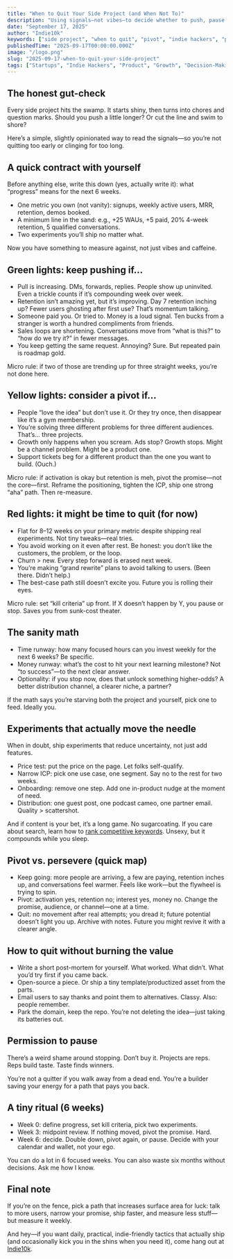 ```yaml
---
title: "When to Quit Your Side Project (and When Not To)"
description: "Using signals—not vibes—to decide whether to push, pause, or pivot your side project."
date: "September 17, 2025"
author: "Indie10k"
keywords: ["side project", "when to quit", "pivot", "indie hackers", "product-market fit", "traction signals", "startup"]
publishedTime: "2025-09-17T00:00:00.000Z"
image: "/logo.png"
slug: "2025-09-17-when-to-quit-your-side-project"
tags: ["Startups", "Indie Hackers", "Product", "Growth", "Decision-Making"]
---
```


## The honest gut-check

Every side project hits the swamp. It starts shiny, then turns into chores and question marks. Should you push a little longer? Or cut the line and swim to shore?

Here’s a simple, slightly opinionated way to read the signals—so you’re not quitting too early or clinging for too long.

## A quick contract with yourself

Before anything else, write this down (yes, actually write it): what “progress” means for the next 6 weeks.

- One metric you own (not vanity): signups, weekly active users, MRR, retention, demos booked.
- A minimum line in the sand: e.g., +25 WAUs, +5 paid, 20% 4-week retention, 5 qualified conversations.
- Two experiments you’ll ship no matter what.

Now you have something to measure against, not just vibes and caffeine.

## Green lights: keep pushing if…

- Pull is increasing. DMs, forwards, replies. People show up uninvited. Even a trickle counts if it’s compounding week over week.
- Retention isn’t amazing yet, but it’s improving. Day 7 retention inching up? Fewer users ghosting after first use? That’s momentum talking.
- Someone paid you. Or tried to. Money is a loud signal. Ten bucks from a stranger is worth a hundred compliments from friends.
- Sales loops are shortening. Conversations move from “what is this?” to “how do we try it?” in fewer messages.
- You keep getting the same request. Annoying? Sure. But repeated pain is roadmap gold.

Micro rule: if two of those are trending up for three straight weeks, you’re not done here.

## Yellow lights: consider a pivot if…

- People “love the idea” but don’t use it. Or they try once, then disappear like it’s a gym membership.
- You’re solving three different problems for three different audiences. That’s… three projects.
- Growth only happens when you scream. Ads stop? Growth stops. Might be a channel problem. Might be a product one.
- Support tickets beg for a different product than the one you want to build. (Ouch.)

Micro rule: if activation is okay but retention is meh, pivot the promise—not the core—first. Reframe the positioning, tighten the ICP, ship one strong “aha” path. Then re-measure.

## Red lights: it might be time to quit (for now)

- Flat for 8–12 weeks on your primary metric despite shipping real experiments. Not tiny tweaks—real tries.
- You avoid working on it even after rest. Be honest: you don’t like the customers, the problem, or the loop.
- Churn > new. Every step forward is erased next week.
- You’re making “grand rewrite” plans to avoid talking to users. (Been there. Didn’t help.)
- The best-case path still doesn’t excite you. Future you is rolling their eyes.

Micro rule: set “kill criteria” up front. If X doesn’t happen by Y, you pause or stop. Saves you from sunk-cost theater.

## The sanity math

- Time runway: how many focused hours can you invest weekly for the next 6 weeks? Be specific.
- Money runway: what’s the cost to hit your next learning milestone? Not “to success”—to the next clear answer.
- Optionality: if you stop now, does that unlock something higher-odds? A better distribution channel, a clearer niche, a partner?

If the math says you’re starving both the project and yourself, pick one to feed. Ideally you.

## Experiments that actually move the needle

When in doubt, ship experiments that reduce uncertainty, not just add features.

- Price test: put the price on the page. Let folks self-qualify.
- Narrow ICP: pick one use case, one segment. Say no to the rest for two weeks.
- Onboarding: remove one step. Add one in-product nudge at the moment of need.
- Distribution: one guest post, one podcast cameo, one partner email. Quality > scattershot.

And if content is your bet, it’s a long game. No sugarcoating. If you care about search, learn how to [rank competitive keywords](/blog/2025-09-10-how-to-rank-competitive-keywords). Unsexy, but it compounds while you sleep.

## Pivot vs. persevere (quick map)

- Keep going: more people are arriving, a few are paying, retention inches up, and conversations feel warmer. Feels like work—but the flywheel is trying to spin.
- Pivot: activation yes, retention no; interest yes, money no. Change the promise, audience, or channel—one at a time.
- Quit: no movement after real attempts; you dread it; future potential doesn’t light you up. Archive with notes. Future you might revive it with a clearer angle.

## How to quit without burning the value

- Write a short post-mortem for yourself. What worked. What didn’t. What you’d try first if you came back.
- Open-source a piece. Or ship a tiny template/productized asset from the parts.
- Email users to say thanks and point them to alternatives. Classy. Also: people remember.
- Park the domain, keep the repo. You’re not deleting the idea—just taking its batteries out.

## Permission to pause

There’s a weird shame around stopping. Don’t buy it. Projects are reps. Reps build taste. Taste finds winners.

You’re not a quitter if you walk away from a dead end. You’re a builder saving your energy for a path that pays you back.

## A tiny ritual (6 weeks)

- Week 0: define progress, set kill criteria, pick two experiments.
- Week 3: midpoint review. If nothing moved, pivot the promise. Hard.
- Week 6: decide. Double down, pivot again, or pause. Decide with your calendar and wallet, not your ego.

You can do a lot in 6 focused weeks. You can also waste six months without decisions. Ask me how I know.

## Final note

If you’re on the fence, pick a path that increases surface area for luck: talk to more users, narrow your promise, ship faster, and measure less stuff—but measure it weekly.

And hey—if you want daily, practical, indie-friendly tactics that actually ship (and occasionally kick you in the shins when you need it), come hang out at [Indie10k](/).
